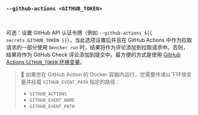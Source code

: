 ### `--github-actions <GITHUB_TOKEN>`

<br />

可选：设置 GitHub API 认证令牌（例如 `--github-actions ${{ secrets.GITHUB_TOKEN }}`）。当此选项设置后并且在 GitHub Actions 中作为拉取请求的一部分使用 `bencher run` 时，结果将作为评论添加到拉取请求中。否则，结果将作为 GitHub Check 评论添加到提交中。最方便的方式是使用 [GitHub Actions `GITHUB_TOKEN` 环境变量](https://docs.github.com/en/actions/security-guides/automatic-token-authentication)。

> 🐰 如果您在 GitHub Action 的 Docker 容器内运行，您需要传递以下环境变量并挂载 `GITHUB_EVENT_PATH` 指定的路径：
> - `GITHUB_ACTIONS`
> - `GITHUB_EVENT_NAME`
> - `GITHUB_EVENT_PATH`
